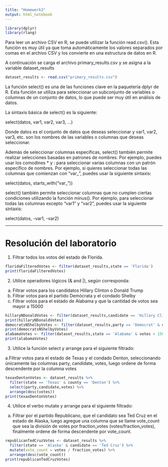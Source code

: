 ---
title: "Homework3"
output: html_notebook
---
```{r}
library(dplyr)
library(rlang)
```
Para leer un archivo CSV en R, se puede utilizar la función read.csv(). Esta función es muy útil ya que toma automáticamente los valores separados por comas en el archivo CSV y los convierte en una estructura de datos en R.

A continuación se carga el archivo primary_results.csv y se asigna a la variable dataset_results
```{r}
dataset_results <- read.csv("primary_results.csv")
```

La función select() es una de las funciones clave en la paquetería dplyr de R. Esta función se utiliza para seleccionar un subconjunto de variables o columnas de un conjunto de datos, lo que puede ser muy útil en análisis de datos.

La sintaxis básica de select() es la siguiente:

select(datos, var1, var2, var3, ...)

Donde datos es el conjunto de datos que deseas seleccionar y var1, var2, var3, etc. son los nombres de las variables o columnas que deseas seleccionar.

Además de seleccionar columnas específicas, select() también permite realizar selecciones basadas en patrones de nombres. Por ejemplo, puedes usar los comodines * y : para seleccionar varias columnas con un patrón específico de nombres. Por ejemplo, si quieres seleccionar todas las columnas que comienzan con "var_", puedes usar la siguiente sintaxis:

select(datos, starts_with("var_"))

select() también permite seleccionar columnas que no cumplen ciertas condiciones utilizando la función minus(). Por ejemplo, para seleccionar todas las columnas excepto "var1" y "var2", puedes usar la siguiente sintaxis:

select(datos, -var1, -var2)

-------------------------------------------------------------------------------

<h1>Resolución del laboratorio</h1>

1. Filtrar todos los votos del estado de Florida.
```{r}
floridaFilteredVotes <- filter(dataset_results,state == 'Florida')
print(floridaFilteredVotes)
```

2. Utilice operadores lógicos (& and |), según corresponda:

a. Filtrar votos para los candidatos Hillary Clinton o Donald Trump
b. Filtrar votos para el partido Demócrata y el condado Shelby
c. Filtrar votos para el estado de Alabama y que la cantidad de votos sea mayor a 15000

```{r}
hillaryNDonaldVotes <- filter(dataset_results,candidate == 'Hillary Clinton' | candidate == 'Donald Trump')
print(hillaryNDonaldVotes)
democratsNShelbyVotes <- filter(dataset_results,party == 'Democrat' & county == 'Shelby')
print(democratsNShelbyVotes)
alabamaVotes <- filter(dataset_results,state == 'Alabama' & votes > 1500)
print(alabamaVotes)
```

3. Utilice la función select y arrange para el siguiente filtrado:

a.Filtrar votos para el estado de Texas y el condado Denton, seleccionando
únicamente las columnas party, candidate, votes, luego ordene de forma
descendente por la columna votes

```{r}
texaxDentonVotes <- dataset_results %>%
  filter(state == 'Texas' & county == 'Denton') %>%
  select(party,candidate,votes) %>%
  arrange(desc(votes))
print(texaxDentonVotes)
```

4. Utilice el verbo mutate y arrange para el siguiente filtrado:

a. Filtrar por el partido Republicano, que el candidato sea Ted Cruz en el estado de
Alaska, luego agregue una columna que se llame vote_count que sea la división de
votes por fraction_votes (votes/fraction_votes), finalmente ordene de forma
descendente por vote_count.

```{r}
republicanTedCruzVotes <- dataset_results %>%
  filter(state == 'Alaska' & candidate == 'Ted Cruz') %>%
  mutate(vote_count = votes / fraction_votes) %>%
  arrange(desc(vote_count))
print(republicanTedCruzVotes)
```
